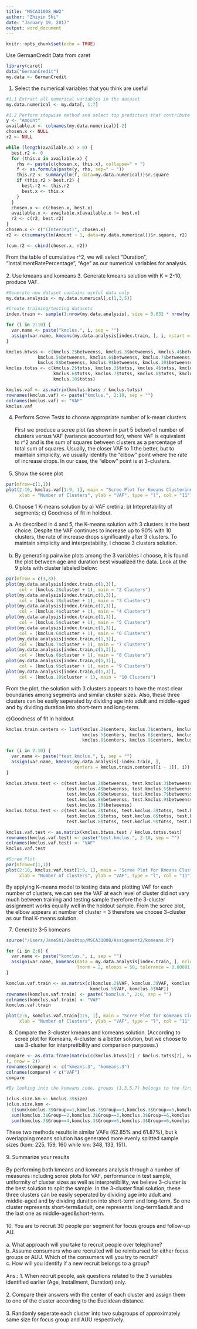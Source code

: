 ```yaml
---
title: "MSCA31008_HW2"
author: "Zhiyin Shi"
date: "January 19, 2017"
output: word_document
---
```


```r
knitr::opts_chunk$set(echo = TRUE)
```

Use GermanCredit Data from caret
```r
library(caret)
data("GermanCredit")
my.data <- GermanCredit
```

1. Select the numerical variables that you think are useful
```r
#1.1 Extract all numerical variables in the dataset
my.data.numerical <- my.data[, 1:7]

#1.2 Perform stepwise method and select top predictors that contribute to r^2 most.
y <- "Amount"
available.x <- colnames(my.data.numerical)[-2]
chosen.x <- NULL
r2 <- NULL

while (length(available.x) > 0) {
  best.r2 <- 0
  for (this.x in available.x) {
    rhs <- paste(c(chosen.x, this.x), collapse=" + ")
    f <- as.formula(paste(y, rhs, sep=" ~ "))
    this.r2 <- summary(lm(f, data=my.data.numerical))$r.square
    if (this.r2 > best.r2) {
      best.r2 <- this.r2
      best.x <- this.x
    }
  }
  chosen.x <- c(chosen.x, best.x)
  available.x <- available.x[available.x != best.x]
  r2 <- c(r2, best.r2)
}
chosen.x <- c("(Intercept)", chosen.x)
r2 <- c(summary(lm(Amount ~ 1, data=my.data.numerical))$r.square, r2)

(cum.r2 <- cbind(chosen.x, r2))
```
From the table of cumulative r^2, we will select "Duration", "InstallmentRatePercentage", "Age" as our numerical variables for analysis.\
\
2. Use kmeans and komeans
3. Generate kmeans solution with K = 2-10, produce VAF. 
```r
#Generate new dataset contains useful data only
my.data.analysis <- my.data.numerical[,c(1,3,5)]

#Create training/testing datasets
index.train <- sample(1:nrow(my.data.analysis), size = 0.632 * nrow(my.data.analysis))

for (i in 2:10) {
  var.name <- paste("kmclus.", i, sep = "")
  assign(var.name, kmeans(my.data.analysis[index.train, ], i, nstart = 50))
}

kmclus.btwss <- c(kmclus.2$betweenss, kmclus.3$betweenss, kmclus.4$betweenss, 
            kmclus.5$betweenss, kmclus.6$betweenss, kmclus.7$betweenss, 
            kmclus.8$betweenss, kmclus.9$betweenss, kmclus.10$betweenss)
kmclus.totss <- c(kmclus.2$totss, kmclus.3$totss, kmclus.4$totss, kmclus.5$totss,
                  kmclus.6$totss, kmclus.7$totss, kmclus.8$totss, kmclus.9$totss,
                  kmclus.10$totss)

kmclus.vaf <- as.matrix(kmclus.btwss / kmclus.totss)
rownames(kmclus.vaf) <- paste("kmclus.", 2:10, sep = "")
colnames(kmclus.vaf) <- "VAF"
kmclus.vaf
```

4. Perform Scree Tests to choose appropriate number of k-mean clusters\
\
First we produce a scree plot (as shown in part 5 below) of number of clusters versus VAF (variance accounted for), where VAF is equivalent to r^2 and is the sum of squares between clusters as a percentage of total sum of squares. Usually, the closer VAF to 1 the better, but to maintain simplicity, we usually identify the "elbow" point where the rate of increase drops. In our case, the "elbow" point is at 3-clusters.\
\
5. Show the scree plot
```r
par(mfrow=c(1,1))
plot(2:10, kmclus.vaf[1:9, 1], main = "Scree Plot for Kmeans Clustering Training", 
     xlab = "Number of Clusters", ylab = "VAF", type = "l", col = "11")
```

6. Choose 1 K-means solution by a) VAF cretiria; b) Intepretability of segments; c) Goodness of fit in holdout.\
a) As described in 4 and 5, the K-means solution with 3 clusters is the best choice. Despite the VAF continues to increase up to 90% with 10 clusters, the rate of increase drops significantly after 3 clusters. To maintain simplicity and interpretability, I choose 3 clusters solution.\
\
b) By generating pairwise plots among the 3 variables I choose, it is found the plot between age and duration best visualized the data. Look at the 9 plots with cluster labeled below:
```r
par(mfrow = c(3,3))
plot(my.data.analysis[index.train,c(1,3)], 
     col = (kmclus.2$cluster + 1), main = "2 Clusters")
plot(my.data.analysis[index.train,c(1,3)], 
     col = (kmclus.3$cluster + 1), main = "3 Clusters")
plot(my.data.analysis[index.train,c(1,3)], 
     col = (kmclus.4$cluster + 1), main = "4 Clusters")
plot(my.data.analysis[index.train,c(1,3)], 
     col = (kmclus.5$cluster + 1), main = "5 Clusters")
plot(my.data.analysis[index.train,c(1,3)], 
     col = (kmclus.6$cluster + 1), main = "6 Clusters")
plot(my.data.analysis[index.train,c(1,3)], 
     col = (kmclus.7$cluster + 1), main = "7 Clusters")
plot(my.data.analysis[index.train,c(1,3)], 
     col = (kmclus.8$cluster + 1), main = "8 Clusters")
plot(my.data.analysis[index.train,c(1,3)], 
     col = (kmclus.9$cluster + 1), main = "9 Clusters")
plot(my.data.analysis[index.train,c(1,3)], 
     col = (kmclus.10$cluster + 1), main = "10 Clusters")
```
From the plot, the solution with 3 clusters appears to have the most clear boundaries among segments and similar cluster sizes. Also, these three clusters can be easily seperated by dividing age into adult and middle-aged and by dividing duration into short-term and long-term.\

c)Goodness of fit in holdout
```r
kmclus.train.centers <- list(kmclus.2$centers, kmclus.3$centers, kmclus.4$centers, 
                             kmclus.5$centers, kmclus.6$centers, kmclus.7$centers, 
                             kmclus.8$centers, kmclus.9$centers, kmclus.10$centers)

for (i in 2:10) {
  var.name <- paste("test.kmclus.", i, sep = "")
  assign(var.name, kmeans(my.data.analysis[-index.train, ], 
                          centers = kmclus.train.centers[[i - 1]], i))
}

kmclus.btwss.test <- c(test.kmclus.2$betweenss, test.kmclus.3$betweenss, 
                       test.kmclus.4$betweenss, test.kmclus.5$betweenss, 
                       test.kmclus.6$betweenss, test.kmclus.7$betweenss,
                       test.kmclus.8$betweenss, test.kmclus.9$betweenss, 
                       test.kmclus.10$betweenss)
kmclus.totss.test <- c(test.kmclus.2$totss, test.kmclus.3$totss, test.kmclus.4$totss, 
                       test.kmclus.5$totss, test.kmclus.6$totss, test.kmclus.7$totss, 
                       test.kmclus.8$totss, test.kmclus.9$totss, test.kmclus.10$totss)

kmclus.vaf.test <- as.matrix(kmclus.btwss.test / kmclus.totss.test)
rownames(kmclus.vaf.test) <- paste("test.kmclus.", 2:10, sep = "")
colnames(kmclus.vaf.test) <- "VAF"
kmclus.vaf.test

#Scree Plot
par(mfrow=c(1,1))
plot(2:10, kmclus.vaf.test[1:9, 1], main = "Scree Plot for Kmeans Clustering Testing",
     xlab = "Number of Clusters", ylab = "VAF", type = "l", col = "11")
```
By applying K-means model to testing data and plotting VAF for each number of clusters, we can see the VAF at each level of cluster did not vary much between training and testing sample therefore the 3-cluster assignment works equally well in the holdout sample. From the scree plot, the elbow appears at number of cluster = 3 therefore we choose 3-cluster as our final K-means solution.

7. Generate 3-5 komeans
```r
source("/Users/JaneShi/Desktop/MSCA31008/Assignment2/komeans.R")

for (i in 2:6) {
  var.name <- paste("komclus.", i, sep = "")
  assign(var.name, komeans(data = my.data.analysis[index.train, ], nclust = i, 
                           lnorm = 2, nloops = 50, tolerance = 0.00001, seed = 711))
}

komclus.vaf.train <- as.matrix(c(komclus.2$VAF, komclus.3$VAF, komclus.4$VAF, 
                                komclus.5$VAF, komclus.6$VAF))
rownames(komclus.vaf.train) <- paste("komclus.", 2:6, sep = "")
colnames(komclus.vaf.train) <- "VAF"
komclus.vaf.train

plot(2:6, komclus.vaf.train[1:5, 1], main = "Scree Plot for Komeans Clustering Train",
     xlab = "Number of Clusters", ylab = "VAF", type = "l", col = "11")
```

8. Compare the 3-cluster kmeans and komeans solution. (According to scree plot for Komeans, 4-cluster is a better solution, but we choose to use 3-cluster for interpretibility and comparison purposes.)
```r
compare <- as.data.frame(matrix(c(kmclus.btwss[2] / kmclus.totss[2], komclus.3$VAF
), nrow = 2))
rownames(compare) <- c("kmeans.3", "komeans.3")
colnames(compare) < c("VAF")
compare

#By looking into the komeans code, groups (1,3,5,7) belongs to the first cluster, (2,3,6,7) belongs to the second, (4,5,6,7) belongs to third cluster.

(clus.size.km <- kmclus.3$size)
(clus.size.kom <- 
  c(sum(komclus.3$Group==1,komclus.3$Group==3,komclus.3$Group==5,komclus.3$Group ==7),
  sum(komclus.3$Group==2,komclus.3$Group==3,komclus.3$Group==6,komclus.3$Group==7),
  sum(komclus.3$Group==4,komclus.3$Group==5,komclus.3$Group==6,komclus.3$Group==7)))
```
These two methods results in similar VAFs (62.85% and  61.87%), but k overlapping means solution has generated more evenly splitted sample sizes (kom: 225, 159, 160 while km: 348, 133, 151).\
\
9. Summarize your results\
\
By performing both kmeans and komeans analysis through a number of measures including scree plots for VAF, performance in test sample, uniformity of cluster sizes as well as interpretibility, we believe 3-cluster is the best solution to split the sample. In the 3-cluster final solution, these three clusters can be easily seperated by dividing age into adult and middle-aged and by dividing duration into short-term and long-term. So one cluster represents short-term&adult, one represents long-term&adult and the last one as middle-aged&short-term. \
\
10. You are to recruit 30 people per segment for focus groups and follow-up AU.\
\
a. What approach will you take to recruit people over telephone?\
b. Assume consumers who are recruited will be reimbursed for either focus groups or AUU. Which of the consumers will you try to recruit?\
c. How will you identify if a new recruit belongs to a group?\
\
Ans.:
1. When recruit people, ask questions related to the 3 variables identified earlier  (Age, Installment, Duration) only.\
\
2. Compare their answers with the center of each cluster and assign them to one of the cluster according to the Euclidean distance. \
\
3. Randomly seperate each cluster into two subgroups of approximately same size for focus group and AUU respectively.\













